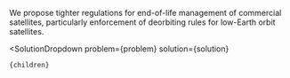

We propose tighter regulations for end-of-life management of commercial satellites, particularly enforcement of deorbiting rules for low-Earth orbit satellites.

  <SolutionDropdown 
    problem={problem} 
    solution={solution}
  >
    {children}
  </SolutionDropdown>